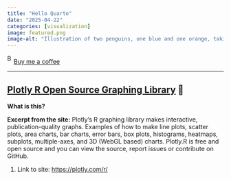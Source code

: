 ```yaml
---
title: "Hello Quarto"
date: "2025-04-22"
categories: [visualization]
image: featured.png
image-alt: "Illustration of two penguins, one blue and one orange, taking a selfie with a selfie stick. The moon in the background looks like the Quarto logo."
---
```



<link href="https://fonts.googleapis.com/css?family=Cookie" rel="stylesheet"><a class="bmc-button" target="_blank" href="https://www.buymeacoffee.com/JoscelinRocha">![Buy me a coffee](https://cdn.buymeacoffee.com/buttons/bmc-new-btn-logo.svg){alt="Buy me a coffee" width="15" height="21"}Buy me a coffee</a>

------------------------------------------------------------------------


## [Plotly R Open Source Graphing Library](https://plotly.com/r/) 💯

**What is this?**

**Excerpt from the site:** Plotly's R graphing library makes interactive, publication-quality graphs.
Examples of how to make line plots, scatter plots, area charts, bar charts, error bars, box plots, histograms, heatmaps, subplots, multiple-axes, and 3D (WebGL based) charts.
Plotly.R is free and open source and you can view the source, report issues or contribute on GitHub.

1.  Link to site: <https://plotly.com/r/>